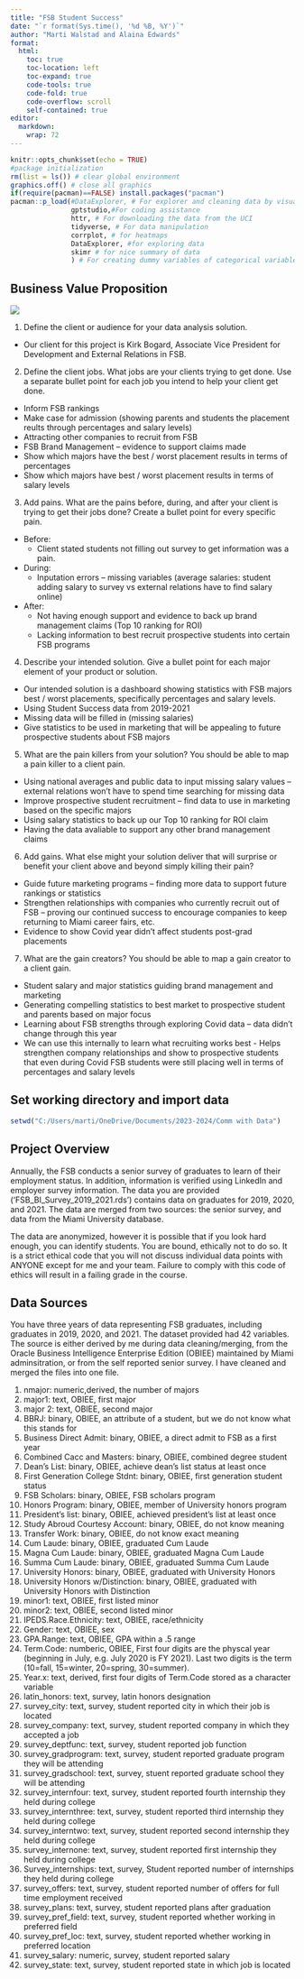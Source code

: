 ---
title: "FSB Student Success"
date: "`r format(Sys.time(), '%d %B, %Y')`"
author: "Marti Walstad and Alaina Edwards"
format: 
  html:
    toc: true
    toc-location: left
    toc-expand: true
    code-tools: true 
    code-fold: true
    code-overflow: scroll
    self-contained: true
editor: 
  markdown: 
    wrap: 72
---

```{r setup, include=FALSE}
knitr::opts_chunk$set(echo = TRUE)
#package initialization
rm(list = ls()) # clear global environment
graphics.off() # close all graphics
if(require(pacman)==FALSE) install.packages("pacman")
pacman::p_load(#DataExplorer, # For explorer and cleaning data by visualizing missing values.
               gptstudio,#For coding assistance
               httr, # For downloading the data from the UCI
               tidyverse, # For data manipulation
               corrplot, # for heatmaps
               DataExplorer, #for exploring data
               skimr # for nice summary of data
               ) # For creating dummy variables of categorical variables automatically.)
```

## Business Value Proposition

![](images/BVP%20-%20Student%20Sucess.png)

1.  Define the client or audience for your data analysis solution.

-   Our client for this project is Kirk Bogard, Associate Vice President
    for Development and External Relations in FSB.

2.  Define the client jobs. What jobs are your clients trying to get
    done. Use a separate bullet point for each job you intend to help
    your client get done.

-   Inform FSB rankings
-   Make case for admission (showing parents and students the placement
    reults through percentages and salary levels)
-   Attracting other companies to recruit from FSB
-   FSB Brand Management -- evidence to support claims made
-   Show which majors have the best / worst placement results in terms
    of percentages
-   Show which majors have best / worst placement results in terms of
    salary levels

3.  Add pains. What are the pains before, during, and after your client
    is trying to get their jobs done? Create a bullet point for every
    specific pain.

-   Before:
    -   Client stated students not filling out survey to get information
        was a pain.
-   During:
    -   Inputation errors -- missing variables (average salaries:
        student adding salary to survey vs external relations have to
        find salary online)
-   After:
    -   Not having enough support and evidence to back up brand
        management claims (Top 10 ranking for ROI)
    -   Lacking information to best recruit prospective students into
        certain FSB programs

4.  Describe your intended solution. Give a bullet point for each major
    element of your product or solution.

-   Our intended solution is a dashboard showing statistics with FSB
    majors best / worst placements, specifically percentages and salary
    levels.
-   Using Student Success data from 2019-2021
-   Missing data will be filled in (missing salaries)
-   Give statistics to be used in marketing that will be appealing to
    future prospective students about FSB majors

5.  What are the pain killers from your solution? You should be able to
    map a pain killer to a client pain.

-   Using national averages and public data to input missing salary
    values -- external relations won't have to spend time searching for
    missing data
-   Improve prospective student recruitment -- find data to use in
    marketing based on the specific majors
-   Using salary statistics to back up our Top 10 ranking for ROI claim
-   Having the data avaliable to support any other brand management
    claims

6.  Add gains. What else might your solution deliver that will surprise
    or benefit your client above and beyond simply killing their pain?

-   Guide future marketing programs -- finding more data to support
    future rankings or statistics
-   Strengthen relationships with companies who currently recruit out of
    FSB -- proving our continued success to encourage companies to keep
    returning to Miami career fairs, etc.
-   Evidence to show Covid year didn't affect students post-grad
    placements

7.  What are the gain creators? You should be able to map a gain creator
    to a client gain.

-   Student salary and major statistics guiding brand management and
    marketing
-   Generating compelling statistics to best market to prospective
    student and parents based on major focus
-   Learning about FSB strengths through exploring Covid data -- data
    didn't change through this year
-   We can use this internally to learn what recruiting works best -
    Helps strengthen company relationships and show to prospective
    students that even during Covid FSB students were still placing well
    in terms of percentages and salary levels

## Set working directory and import data

```{r}
setwd("C:/Users/marti/OneDrive/Documents/2023-2024/Comm with Data")
```

## Project Overview

Annually, the FSB conducts a senior survey of graduates to learn of
their employment status. In addition, information is verified using
LinkedIn and employer survey information. The data you are provided
('FSB_BI_Survey_2019_2021.rds') contains data on graduates for 2019,
2020, and 2021. The data are merged from two sources: the senior survey,
and data from the Miami University database.

The data are anonymized, however it is possible that if you look hard
enough, you can identify students. You are bound, ethically not to do
so. It is a strict ethical code that you will not discuss individual
data points with ANYONE except for me and your team. Failure to comply
with this code of ethics will result in a failing grade in the course.

## Data Sources

You have three years of data representing FSB graduates, including
graduates in 2019, 2020, and 2021. The dataset provided had 42
variables. The source is either derived by me during data
cleaning/merging, from the Oracle Business Intelligence Enterprise
Edition (OBIEE) maintained by Miami adminsitration, or from the self
reported senior survey. I have cleaned and merged the files into one
file.

1.  nmajor: numeric,derived, the number of majors
2.  major1: text, OBIEE, first major
3.  major 2: text, OBIEE, second major
4.  BBRJ: binary, OBIEE, an attribute of a student, but we do not know
    what this stands for
5.  Business Direct Admit: binary, OBIEE, a direct admit to FSB as a
    first year
6.  Combined Cacc and Masters: binary, OBIEE, combined degree student
7.  Dean's List: binary, OBIEE, achieve dean's list status at least once
8.  First Generation College Stdnt: binary, OBIEE, first generation
    student status
9.  FSB Scholars: binary, OBIEE, FSB scholars program
10. Honors Program: binary, OBIEE, member of University honors program
11. President's list: binary, OBIEE, achieved president's list at least
    once
12. Study Abroud Courtesy Account: binary, OBIEE, do not know meaning
13. Transfer Work: binary, OBIEE, do not know exact meaning
14. Cum Laude: binary, OBIEE, graduated Cum Laude
15. Magna Cum Laude: binary, OBIEE, graduated Magna Cum Laude
16. Summa Cum Laude: binary, OBIEE, graduated Summa Cum Laude
17. University Honors: binary, OBIEE, graduated with University Honors
18. University Honors w/Distinction: binary, OBIEE, graduated with
    University Honors with Distinction
19. minor1: text, OBIEE, first listed minor
20. minor2: text, OBIEE, second listed minor
21. IPEDS.Race.Ethnicity: text, OBIEE, race/ethnicity
22. Gender: text, OBIEE, sex
23. GPA.Range: text, OBIEE, GPA within a .5 range
24. Term.Code: numberic, OBIEE, First four digits are the physcal year
    (beginning in July, e.g. July 2020 is FY 2021). Last two digits is
    the term (10=fall, 15=winter, 20=spring, 30=summer).
25. Year.x: text, derived, first four digits of Term.Code stored as a
    character variable
26. latin_honors: text, survey, latin honors designation
27. survey_city: text, survey, student reported city in which their job
    is located
28. survey_company: text, survey, student reported company in which they
    accepted a job
29. survey_deptfunc: text, survey, student reported job function
30. survey_gradprogram: text, survey, student reported graduate program
    they will be attending
31. survey_gradschool: text, survey, stuent reported graduate school
    they will be attending
32. survey_internfour: text, survey, student reported fourth internship
    they held during college
33. survey_internthree: text, survey, student reported third internship
    they held during college
34. survey_interntwo: text, survey, student reported second internship
    they held during college
35. survey_internone: text, survey, student reported first internship
    they held during college
36. Survey_internships: text, survey, Student reported number of
    internships they held during college
37. survey_offers: text, survey, student reported number of offers for
    full time employment received
38. survey_plans: text, survey, student reported plans after graduation
39. survey_pref_field: text, survey, student reported whether working in
    preferred field
40. survey_pref_loc: text, survey, student reported whether working in
    preferred location
41. survey_salary: numeric, survey, student reported salary
42. survey_state: text, survey, student reported state in which job is
    located
    
```{r}

```

